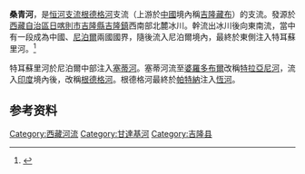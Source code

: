 '''桑青河'''，是[[恒河|恒河]][[支流|支流]][[根德格河|根德格河]]支流{{link-en|特耳蘇里河|Trishuli River}}（上游於[[中國|中國]]境內稱[[吉隆藏布|吉隆藏布]]）的支流。發源於[[西藏自治區|西藏自治區]][[日喀則市|日喀則市]][[吉隆縣|吉隆縣]][[吉隆鎮|吉隆鎮]]西南部{{link-en|戈乃斯雪山|Salasungo}}北麓冰川。幹流出冰川後向東南流，當中有一段成為中國、[[尼泊爾|尼泊爾]]兩國國界，隨後流入尼泊爾境內，最終於{{link-en|奇里米|Chilime}}東側注入特耳蘇里河。<ref>{{Cite web |url=http://map.ps123.net/china/UploadFile/201409/2014092306464662.jpg |title=吉隆縣地圖 |accessdate=2015-02-18 |archive-date=2015-02-15 |archive-url=https://web.archive.org/web/20150215045714/http://map.ps123.net/china/UploadFile/201409/2014092306464662.jpg |dead-url=no }}</ref>

特耳蘇里河於尼泊爾中部注入[[塞蒂河|塞蒂河]]。塞蒂河流至[[婆羅多布爾|婆羅多布爾]]改稱[[特拉亞尼河|特拉亞尼河]]，流入[[印度|印度]]境內後，改稱[[根德格河|根德格河]]。根德格河最終於[[帕特納|帕特納]]注入[[恆河|恆河]]。

==参考资料==
{{reflist}}

{{西南边境诸河}}

[[Category:西藏河流|Category:西藏河流]]
[[Category:甘達基河|Category:甘達基河]]
[[Category:吉隆县|Category:吉隆县]]